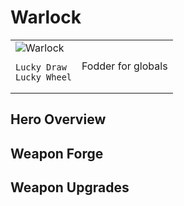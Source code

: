 
# Warlock

<table>
 <tr style={{ verticalAlign: 'top' }}>
  <td>
   <img 
        src={useBaseUrl("/img/warlock.jpeg")} 
        alt="Warlock" 
        style={{ maxWidth: '300px', objectFit: 'contain' }}
    />

```
Lucky Draw
Lucky Wheel
```

  </td>
  <td>
Fodder for globals
  </td>
 </tr>
</table>

## Hero Overview

<HeroesOverview hero="Warlock" />

## Weapon Forge

<WeaponForge classification="hero" forge="Warlock" />

## Weapon Upgrades

<WeaponUpgrades classification="hero" name="Warlock" />
